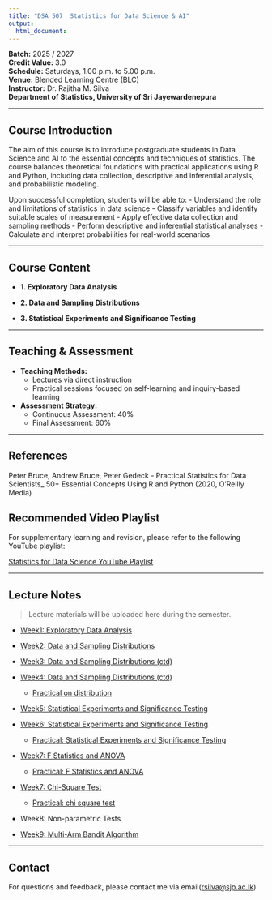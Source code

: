 ```yaml
---
title: "DSA 507  Statistics for Data Science & AI"
output: 
  html_document:
---
```


**Batch:** 2025 / 2027\
**Credit Value:** 3.0\
**Schedule:** Saturdays, 1.00 p.m. to 5.00 p.m.\
**Venue:** Blended Learning Centre (BLC)\
**Instructor:** Dr. Rajitha M. Silva\
**Department of Statistics, University of Sri Jayewardenepura**

------------------------------------------------------------------------

## Course Introduction

The aim of this course is to introduce postgraduate students in Data Science and AI to the essential concepts and techniques of statistics. The course balances theoretical foundations with practical applications using R and Python, including data collection, descriptive and inferential analysis, and probabilistic modeling.

Upon successful completion, students will be able to: - Understand the role and limitations of statistics in data science - Classify variables and identify suitable scales of measurement - Apply effective data collection and sampling methods - Perform descriptive and inferential statistical analyses - Calculate and interpret probabilities for real-world scenarios

------------------------------------------------------------------------

## Course Content

-   **1. Exploratory Data Analysis**

-   **2. Data and Sampling Distributions**

-   **3. Statistical Experiments and Significance Testing**

------------------------------------------------------------------------

## Teaching & Assessment

-   **Teaching Methods:**
    -   Lectures via direct instruction\
    -   Practical sessions focused on self-learning and inquiry-based learning
-   **Assessment Strategy:**
    -   Continuous Assessment: 40%\
    -   Final Assessment: 60%

------------------------------------------------------------------------

## References

Peter Bruce, Andrew Bruce, Peter Gedeck - Practical Statistics for Data Scientists\_ 50+ Essential Concepts Using R and Python (2020, O'Reilly Media)

## Recommended Video Playlist

For supplementary learning and revision, please refer to the following YouTube playlist:

[Statistics for Data Science YouTube Playlist](https://youtube.com/playlist?list=PL-u09-6gP5ZNd6AhULnQHr6ZsF15qy4D0&feature=shared)

------------------------------------------------------------------------

## Lecture Notes

> Lecture materials will be uploaded here during the semester.

-   [Week1: Exploratory Data Analysis](chapter1_notes.html)

-   [Week2: Data and Sampling Distributions](chapter2.html)

-   [Week3: Data and Sampling Distributions (ctd)](chapter2_rest1.html)

-   [Week4: Data and Sampling Distributions (ctd)](chapter2_rest2.html)

    -   [Practical on distribution](practical_on_dist_r.html)

-   [Week5: Statistical Experiments and Significance Testing](chapter3_one.html)

-   [Week6: Statistical Experiments and Significance Testing](chapter3_two.html)

    -   [Practical: Statistical Experiments and Significance Testing](chapter3_two_practical.html)

- [Week7: F Statistics and ANOVA ](chapter3_four.html)
    -   [Practical: F Statistics and ANOVA](practical_f_statistic_anova.html)
    
- [Week7: Chi-Square Test ](chapter3_five.html)
   -   [Practical: chi square test](practical_chi_square_test.html)
  
- Week8: Non-parametric Tests 

-   [Week9: Multi-Arm Bandit Algorithm](week9.html)

------------------------------------------------------------------------

## Contact

For questions and feedback, please contact me via email([rsilva\@sjp.ac.lk](mailto:rsilva@sjp.ac.lk){.email}).
